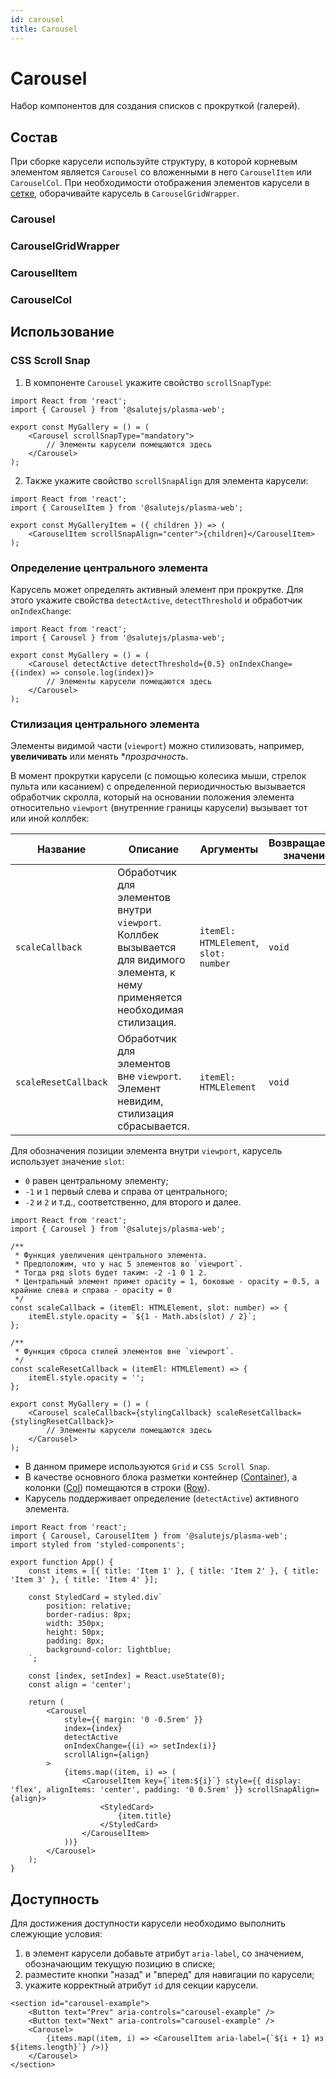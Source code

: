 ```yaml
---
id: carousel
title: Carousel
---
```



# Carousel

<Badge title="styled-components" desctiption="Доступен только в сборке `styled-components`" />

Набор компонентов для создания списков с прокруткой (галерей).

<StorybookLink name="Carousel" />

## Состав
При сборке карусели используйте структуру, в которой корневым элементом
является `Carousel` со вложенными в него `CarouselItem` или `CarouselCol`.
При необходимости отображения элементов карусели в [сетке](../grid), оборачивайте карусель в `CarouselGridWrapper`.

### Carousel
<Description name="Carousel" />
<PropsTable name="Carousel" />

### CarouselGridWrapper
<Description name="CarouselGridWrapper" />

### CarouselItem
<Description name="CarouselItem" />
<PropsTable name="CarouselItem" />

### CarouselCol
<Description name="CarouselCol" />
<PropsTable name="CarouselCol" />

## Использование

### CSS Scroll Snap

1. В компоненте `Carousel` укажите свойство `scrollSnapType`:

```tsx title="MyGallery.tsx"
import React from 'react';
import { Carousel } from '@salutejs/plasma-web';

export const MyGallery = () = (
    <Carousel scrollSnapType="mandatory">
        // Элементы карусели помещаются здесь
    </Carousel>
);
```

2. Также укажите свойство `scrollSnapAlign` для элемента карусели:

```tsx title="MyGallery.tsx"
import React from 'react';
import { CarouselItem } from '@salutejs/plasma-web';

export const MyGalleryItem = ({ children }) => (
    <CarouselItem scrollSnapAlign="center">{children}</CarouselItem>
);
```

### Определение центрального элемента
Карусель может определять активный элемент при прокрутке.
Для этого укажите свойства `detectActive`, `detectThreshold` и обработчик `onIndexChange`:

```tsx title="MyGallery.tsx"
import React from 'react';
import { Carousel } from '@salutejs/plasma-web';

export const MyGallery = () = (
    <Carousel detectActive detectThreshold={0.5} onIndexChange={(index) => console.log(index)}>
        // Элементы карусели помещаются здесь
    </Carousel>
);
```

### Стилизация центрального элемента
Элементы видимой части (`viewport`) можно стилизовать, например, **увеличивать** или менять **прозрачность*.

В момент прокрутки карусели (с помощью колесика мыши, стрелок пульта или касанием)
с определенной периодичностью вызывается обработчик скролла,
который на основании положения элемента относительно `viewport` 
(внутренние границы карусели) вызывает тот или иной коллбек:

| Название               | Описание | Аргументы | Возвращаемое значение |
| ---------------------- | -------- | --------- | --------------------- |
| `scaleCallback`        | Обработчик для элементов внутри `viewport`. Коллбек вызывается для видимого элемента, к нему применяется необходимая стилизация. | `itemEl: HTMLElement`, `slot: number` | `void` |
| `scaleResetCallback`   | Обработчик для элементов вне `viewport`. Элемент невидим, стилизация сбрасывается. | `itemEl: HTMLElement` | `void` |

Для обозначения позиции элемента внутри `viewport`, карусель использует значение `slot`:
* `0` равен центральному элементу;
* `-1` и `1` первый слева и справа от центрального;
* `-2` и `2` и т.д., соответственно, для второго и далее.

```tsx title="MyGallery.tsx"
import React from 'react';
import { Carousel } from '@salutejs/plasma-web';

/**
 * Функция увеличения центрального элемента.
 * Предположим, что у нас 5 элементов во `viewport`.
 * Тогда ряд slots будет таким: -2 -1 0 1 2.
 * Центральный элемент примет opacity = 1, боковые - opacity = 0.5, а крайние слева и справа - opacity = 0
 */
const scaleCallback = (itemEl: HTMLElement, slot: number) => {
    itemEl.style.opacity = `${1 - Math.abs(slot) / 2}`;
};

/**
 * Функция сброса стилей элементов вне `viewport`.
 */
const scaleResetCallback = (itemEl: HTMLElement) => {
    itemEl.style.opacity = '';
};

export const MyGallery = () = (
    <Carousel scaleCallback={stylingCallback} scaleResetCallback={stylingResetCallback}>
        // Элементы карусели помещаются здесь
    </Carousel>
);
```

* В данном примере используются `Grid` и `CSS Scroll Snap`.
* В качестве основного блока разметки контейнер ([Container](../grid/#container)),
а колонки ([Col](../grid/#col)) помещаются в строки ([Row](../grid/#row)).
* Карусель поддерживает определение (`detectActive`) активного элемента.

```tsx live
import React from 'react';
import { Carousel, CarouselItem } from '@salutejs/plasma-web';
import styled from 'styled-components';

export function App() {
    const items = [{ title: 'Item 1' }, { title: 'Item 2' }, { title: 'Item 3' }, { title: 'Item 4' }];

    const StyledCard = styled.div`
        position: relative;
        border-radius: 8px;
        width: 350px;
        height: 50px;
        padding: 8px;
        background-color: lightblue;
    `;

    const [index, setIndex] = React.useState(0);
    const align = 'center';

    return (
        <Carousel
            style={{ margin: '0 -0.5rem' }}
            index={index}
            detectActive
            onIndexChange={(i) => setIndex(i)}
            scrollAlign={align}
        >
            {items.map((item, i) => (
                <CarouselItem key={`item:${i}`} style={{ display: 'flex', alignItems: 'center', padding: '0 0.5rem' }} scrollSnapAlign={align}>
                    <StyledCard>
                        {item.title}
                    </StyledCard>
                </CarouselItem>
            ))}
        </Carousel>
    );
}
```

## Доступность
Для достижения доступности карусели необходимо выполнить слежующие условия:
1. в элемент карусели добавьте атрибут `aria-label`, со значением, обозначающим текущую позицию в списке;
2. разместите кнопки "назад" и "вперед" для навигации по карусели;
3. укажите корректный атрибут `id` для секции карусели.

```tsx
<section id="carousel-example">
    <Button text="Prev" aria-controls="carousel-example" />
    <Button text="Next" aria-controls="carousel-example" />
    <Carousel>
        {items.map((item, i) => <CarouselItem aria-label={`${i + 1} из ${items.length}`} />)}
    </Carousel>
</section>
```
